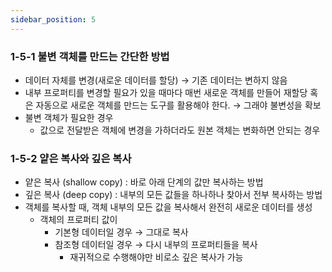 ```yaml
---
sidebar_position: 5
---
```


### 1-5-1 불변 객체를 만드는 간단한 방법

- 데이터 자체를 변경(새로운 데이터를 할당) → 기존 데이터는 변하지 않음
- 내부 프로퍼티를 변경할 필요가 있을 때마다 매번 새로운 객체를 만들어 재할당 혹은 자동으로 새로운 객체를 만드는 도구를 활용해야 한다. → 그래야 불변성을 확보
- 불변 객체가 필요한 경우
  - 값으로 전달받은 객체에 변경을 가하더라도 원본 객체는 변화하면 안되는 경우

### 1-5-2 얕은 복사와 깊은 복사

- 얕은 복사 (shallow copy) : 바로 아래 단계의 값만 복사하는 방법
- 깊은 복사 (deep copy) : 내부의 모든 값들을 하나하나 찾아서 전부 복사하는 방법
- 객체를 복사할 때, 객체 내부의 모든 값을 복사해서 완전히 새로운 데이터를 생성
  - 객체의 프로퍼티 값이
    - 기본형 데이터일 경우 → 그대로 복사
    - 참조형 데이터일 경우 → 다시 내부의 프로퍼티들을 복사
      - 재귀적으로 수행해야만 비로소 깊은 복사가 가능
